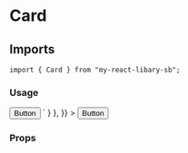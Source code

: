 
<Meta title="Components/Card" component={Card}/>

# Card

## Imports

```
import { Card } from "my-react-libary-sb";
```

### Usage

<Canvas withSource="open">
  <Story
    name="Default"
    parameters={{
      docs: {
        source: {
          code: `
<Card
  imgSrc="https://static.overlay-tech.com/assets/ebef6707-1b9a-4b2b-902b-5495631db30c.png"
  title="Superman"
  description="Es un superheroe ficticio que apareció por primera vez en los cómics estadounidenses publicados por DC Comics."
>
  <Button type="primary">Button</Button>
</Card>
`
        }
      },
    }}
  >
    <Card
      imgSrc="https://static.overlay-tech.com/assets/ebef6707-1b9a-4b2b-902b-5495631db30c.png"
      title="Superman"
      description="Es un superheroe ficticio que aparecio por primera vez en los comics estadounidenses publicados por DC Comics."
    >
      <Button type="primary">Button</Button>
    </Card>
  </Story>
</Canvas>

### Props

<ArgsTable of={Card} />
